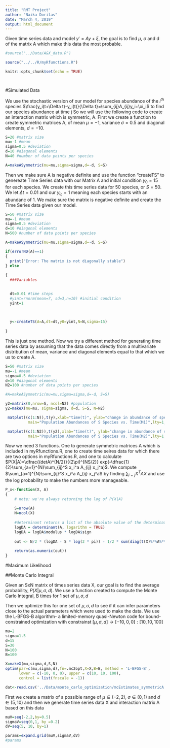```yaml
---
title: "RMT Project"
author: "Naika Dorilas"
date: "March 4, 2019"
output: html_document
---
```




Given time series data and model $y'=Ay+\xi$, the goal is to find $\mu$, $\sigma$ and d of the matrix A
which make this data the most probable.

```r
#source("../Data/A&X_data.R")

source("../../R/myRfunctions.R") 

```
```r
knitr::opts_chunk$set(echo = TRUE)




```




#Simulated Data

We use the stochastic version of our model for species abundance of the $i^{th}$ species $\frac{y_i(t+\Delta t)-y_i(t)}{\Delta t}=\sum_{ij}A_{ij}y_i+\xi_i$ to find our species abundance at time j
So we will use the following code to create an interaction matrix which is symmetric, A. First we create a function to create symmetric matrices A, of mean $\mu=-1$, variance $\sigma=0.5$ and diagonal elements, $d=-10$. 
```r
S=20 #matrix size
mu=-1 #mean
sigma=0.5 #deviation
d=10 #diagonal elements
N=40 #number of data points per species

A=makeASymmetric(mu=mu,sigma=sigma,d=-d, S=S)
```
Then we make sure A is negative definite and use the function "createTS" to genereate Time Series data with our Matrix A and initial condition $y_0=15$ for each species. We create this time series data for 50 species, or $S=50$. We let $\Delta t=0.01$ and our $y_{i_0}=1$ meaning each species starts with an abundanc of 1. We make sure the matrix is negative definite and create the Time Series data given our model.
```r
S=50 #matrix size
mu=-1 #mean
sigma=0.5 #deviation
d=10 #diagonal elements
N=500 #number of data points per species

A=makeASymmetric(mu=mu,sigma=sigma,d=-d, S=S)

if(errorND(A)==1)
{
  print("Error: The matrix is not diagonally stable")
} else
  
{
  ###Variables

 
  dt=0.01 #time steps
  #yint=rnorm(mean=7, sd=3,n=10) #initial condition
  yint=1
  
  

  y<-createTS(A=A,dt=dt,y0=yint,N=N,sigma=15)
  
}
```
This is just one method. Now we try a different method for generating time series data by assuming that the data comes directly from a multivariate distribution of mean, variance and diagonal elements equal to that which we us to create A.

```r
S=50 #matrix size
mu=-1 #mean
sigma=0.5 #deviation
d=10 #diagonal elements
N2=100 #number of data points per species

#A=makeASymmetric(mu=mu,sigma=sigma,d=-d, S=S)

y2=matrix(0,nrow=S, ncol=N2) #population
y2=makeX(mu=mu, sigma=sigma, d=d, S=S, N=N2)

```

```r
 matplot((c(1:N)),t(y),xlab="time(t)", ylab="change in abundance of species at time t", 
          main="Population Abundances of S Species vs. Time(M1)",lty=1, col=rainbow(S), type="l") 

```
```r
 matplot((c(1:N2)),t(y2),xlab="time(t)", ylab="change in abundance of species at time t", 
          main="Population Abundances of S Species vs. Time(M2)",lty=1, col=rainbow(S), type="l") 

```

Now we need 3 functions. One to generate symmetric matrices A which is included in myRfunctions.R, one to create time seires data for which there are two options in myRfunctions.R, and one to calculate $P(X|A)=\dfrac{(detA)^{N/2}}{(2\pi)^{NS/2}} exp(-\dfrac{1}{2}\sum_{a=1}^{N}\sum_{ij}^S x_i^a A_{ij} x_j^a)$. We compute $\sum_{a=1}^{N}\sum_{ij}^S x_i^a A_{ij} x_j^a$ by finding $\sum_{i=j}X^TAX$ and use the log probability to make the numbers more manageable. 
   
```r
P_x<-function(X, A)
{
    # note: we're always returning the log of P(X|A)
    
    S=nrow(A)
    N=ncol(X)
    
    #determinant returns a list of the absolute value of the determinat(modulus) and the        sign
    logDA = determinant(A, logarithm = TRUE)
    logDA = logDA$modulus * logDA$sign
    
    out <- N/2 * (logDA - S * log(2 * pi)) - 1/2 * sum(diag(t(X)%*%A%*%X))
    
    return(as.numeric(out))
}

```



#Maximum Likelihood

##Monte Carlo Integral

Given an SxN matrix of times series data X, our goal is to find the average probability, $P(X|\mu,\sigma,d)$. We use a function created to compute the Monte Carlo Integral, B times for 1 set of $\mu,\sigma,d$

Then we optimize this for one set of $\mu, \sigma, d$ to see if it can infer parameters close to the actual parameters which were used to make the data. We use the L-BFGS-B algorithm- a limited-memory quasi-Newton code for bound-constrained optimization with constrainst [$\mu,\sigma,d$]$\rightarrow[-10,0,0]:[10,10,100]$
```r

mu=2
sigma=1.5
d=15
S=30
N=100
B=100

X=makeX(mu,sigma,d,S,N)
optim(par=c(mu,sigma,d),fn=.mc2opt,X=X,B=B, method = 'L-BFGS-B', 
      lower = c(-10, 0, 0), upper = c(10, 10, 100),
      control = list(fnscale = -1))


```

```r
dat<-read.csv('../Data/monte_carlo_optimization/mcEstimates_symmetricA.csv')
```
First we create a matrix of a possible range of $\mu\in(-2,2)$, $\sigma\in(0,1)$ and $d\in(5,10)$ and then we generate time series data X and interaction matrix A based on this data 

```r
muV=seq(-2,2,by=0.5)
sigmaV=seq(0,1, by =0.2)
dV=seq(5, 10, by=1)

params=expand.grid(muV,sigmaV,dV)
#params
```


